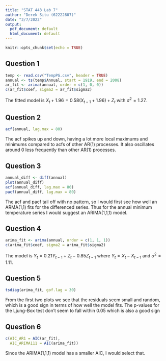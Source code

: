 ```yaml
---
title: "STAT 443 Lab 7"
author: "Derek Situ (62222807)"
date: "3/7/2022"
output:
  pdf_document: default
  html_document: default
---
```


```r
knitr::opts_chunk$set(echo = TRUE)
```

## Question 1
```r
temp <- read.csv("TempPG.csv", header = TRUE)
annual <- ts(temp$Annual, start = 1919, end = 2008)
ar_fit <- arima(annual, order = c(1, 0, 0))
c(ar_fit$coef, sigma2 = ar_fit$sigma2)
```
The fitted model is $X_t + 1.96 = 0.58(X_{t-1} + 1.96) + Z_t$ with 
$\sigma^2 = 1.27$. 

## Question 2
```r
acf(annual, lag.max = 80)
```
The acf spikes up and down, having a lot more local maximums and minimums compared to acfs of other AR(1) processes. It also oscillates around 0 less frequently than other AR(1) processes.

## Question 3
```r
annual_diff <- diff(annual)
plot(annual_diff)
acf(annual_diff, lag.max = 80)
pacf(annual_diff, lag.max = 80)
```
The acf and pacf tail off with no pattern, so I would first see how well an ARMA(1,1) fits for the differenced series. Thus for the annual minimum temperature series I would suggest an ARIMA(1,1,1) model. 

## Question 4
```r
arima_fit <- arima(annual, order = c(1, 1, 1))
c(arima_fit$coef, sigma2 = arima_fit$sigma2)
```
The model is $Y_t = 0.21Y_{t-1} + Z_t - 0.85Z_{t-1}$ where $Y_t = X_t - X_{t-1}$
and $\sigma^2 = 1.11$.

## Question 5
```r
tsdiag(arima_fit, gof.lag = 30)
```
From the first two plots we see that the residuals seem small and random, which is a good sign in terms of how well the model fits. The p-values for the Ljung-Box test don't seem to fall within 0.05 which is also a good sign

## Question 6
```r
c(AIC_AR1 = AIC(ar_fit),
  AIC_ARIMA111 = AIC(arima_fit))
```
Since the ARIMA(1,1,1) model has a smaller AIC, I would select that.
